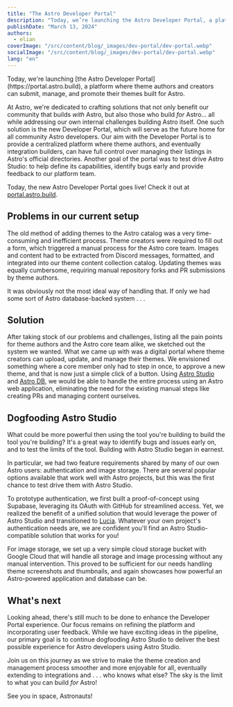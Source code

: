 ```yaml
---
title: "The Astro Developer Portal"
description: "Today, we’re launching the Astro Developer Portal, a platform where theme authors and creators can create, own and update their themes built for Astro."
publishDate: "March 13, 2024"
authors:
  - elian
coverImage: "/src/content/blog/_images/dev-portal/dev-portal.webp"
socialImage: "/src/content/blog/_images/dev-portal/dev-portal.webp"
lang: "en"
---
```



<BlogSummary>
Today, we're launching [the Astro Developer Portal](https://portal.astro.build), a platform where theme authors and creators can submit, manage, and promote their themes built for Astro.
</BlogSummary>

At Astro, we're dedicated to crafting solutions that not only benefit our community that builds *with* Astro, but also those who build *for* Astro... all while addressing our own internal challenges building Astro itself. One such solution is the new Developer Portal, which will serve as the future home for all community Astro developers. Our aim with the Developer Portal is to provide a centralized platform where theme authors, and eventually integration builders, can have full control over managing their listings in Astro's official directories. Another goal of the portal was to test drive Astro Studio: to help define its capabilities, identify bugs early and provide feedback to our platform team.


Today, the new Astro Developer Portal goes live! Check it out at [portal.astro.build](https://portal.astro.build).

<BlogContentImage src={dashboard} alt="" />

## Problems in our current setup

The old method of adding themes to the Astro catalog was a very time-consuming and inefficient process. Theme creators were required to fill out a form, which triggered a manual process for the Astro core team. Images and content had to be extracted from Discord messages, formatted, and integrated into our theme content collection catalog. Updating themes was equally cumbersome, requiring manual repository forks and PR submissions by theme authors.

It was obviously not the most ideal way of handling that. If only we had some sort of Astro database-backed system . . . 

## Solution

After taking stock of our problems and challenges, listing all the pain points for theme authors and the Astro core team alike, we sketched out the system we wanted. What we came up with was a digital portal where theme creators can upload, update, and manage their themes. We envisioned something where a core member only had to step in once, to approve a new theme, and that is now just a simple click of a button. Using [Astro Studio](https://studio.astro.build) and [Astro DB](https://astro.build/db/), we would be able to handle the entire process using an Astro web application, eliminating the need for the existing manual steps like creating PRs and managing content ourselves.

## Dogfooding Astro Studio

What could be more powerful then using the tool you're building to build the tool you're building? It's a great way to identify bugs and issues early on, and to test the limits of the tool. Building with Astro Studio began in earnest.

In particular, we had two feature requirements shared by many of our own Astro users: authentication and image storage. There are several popular options available that work well with Astro projects, but this was the first chance to test drive them with Astro Studio.

To prototype authentication, we first built a proof-of-concept using Supabase, leveraging its OAuth with GitHub for streamlined access. Yet, we realized the benefit of a unified solution that would leverage the power of Astro Studio and transitioned to [Lucia](https://lucia-auth.com/). Whatever your own project's authentication needs are, we are confident you'll find an Astro Studio-compatible solution that works for you!

For image storage, we set up a very simple cloud storage bucket with Google Cloud that will handle all storage and image processing without any manual intervention. This proved to be sufficient for our needs handling theme screenshots and thumbnails, and again showcases how powerful an Astro-powered application and database can be.

## What's next

Looking ahead, there's still much to be done to enhance the Developer Portal experience. Our focus remains on refining the platform and incorporating user feedback. While we have exciting ideas in the pipeline, our primary goal is to continue dogfooding Astro Studio to deliver the best possible experience for Astro developers using Astro Studio.

Join us on this journey as we strive to make the theme creation and management process smoother and more enjoyable for all, eventually extending to integrations and . . . who knows what else? The sky is the limit to what you can build *for* Astro!

See you in space, Astronauts!